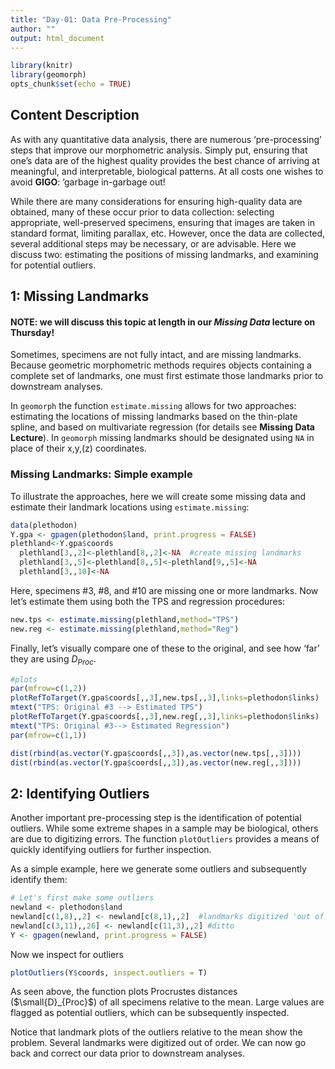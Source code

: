 ---
title: "Day-01: Data Pre-Processing"
author: ""
output: html_document
---

```{r setup, include=FALSE, echo = TRUE, tidy = TRUE}
library(knitr)
library(geomorph)
opts_chunk$set(echo = TRUE)
```

## **Content Description**

As with any quantitative data analysis, there are numerous 'pre-processing' steps that improve our morphometric analysis. Simply put, ensuring that one's data are of the highest quality provides the best chance of arriving at meaningful, and interpretable, biological patterns.  At all costs one wishes to avoid **GIGO**: 'garbage in-garbage out!

While there are many considerations for ensuring high-quality data are obtained, many of these occur prior to data collection: selecting appropriate, well-preserved specimens, ensuring that images are taken in standard format, limiting parallax, etc.  However, once the data are collected, several additional steps may be necessary, or are advisable. Here we discuss two: estimating the positions of missing landmarks, and examining for potential outliers. 

## **1: Missing Landmarks**

#### NOTE: we will discuss this topic at length in our *Missing Data* lecture on Thursday!

Sometimes, specimens are not fully intact, and are missing landmarks. Because geometric morphometric methods requires objects containing a complete set of landmarks, one must first estimate those landmarks prior to downstream analyses. 

In `geomorph` the function `estimate.missing` allows for two approaches: estimating the locations of missing landmarks based on the thin-plate spline, and based on multivariate regression (for details see **Missing Data Lecture**). In `geomorph` missing landmarks should be designated using `NA` in place of their x,y,(z) coordinates.

### Missing Landmarks: Simple example

To illustrate the approaches, here we will create some missing data and estimate their landmark locations using `estimate.missing`: 

```{r eval=TRUE,out.width="70%"}
data(plethodon)
Y.gpa <- gpagen(plethodon$land, print.progress = FALSE)
plethland<-Y.gpa$coords
  plethland[3,,2]<-plethland[8,,2]<-NA  #create missing landmarks
  plethland[3,,5]<-plethland[8,,5]<-plethland[9,,5]<-NA  
  plethland[3,,10]<-NA  
```

Here, specimens #3, #8, and #10 are missing one or more landmarks. Now let's estimate them using both the TPS and regression procedures:

```{r eval=TRUE,out.width="70%"}
new.tps <- estimate.missing(plethland,method="TPS")
new.reg <- estimate.missing(plethland,method="Reg")
```

Finally, let's visually compare one of these to the original, and see how 'far' they are using $D_{Proc}$. 

```{r eval=TRUE,out.width="90%"}
#plots
par(mfrow=c(1,2))
plotRefToTarget(Y.gpa$coords[,,3],new.tps[,,3],links=plethodon$links)
mtext("TPS: Original #3 --> Estimated TPS")
plotRefToTarget(Y.gpa$coords[,,3],new.reg[,,3],links=plethodon$links)
mtext("TPS: Original #3--> Estimated Regression")
par(mfrow=c(1,1)) 

dist(rbind(as.vector(Y.gpa$coords[,,3]),as.vector(new.tps[,,3])))
dist(rbind(as.vector(Y.gpa$coords[,,3]),as.vector(new.reg[,,3])))
```

## **2: Identifying Outliers**

Another important pre-processing step is the identification of potential outliers. While some extreme shapes in a sample may be biological, others are due to digitizing errors. The function `plotOutliers` provides a means of quickly identifying outliers for further inspection.

As a simple example, here we generate some outliers and subsequently identify them: 

```{r eval=TRUE}
# Let's first make some outliers
newland <- plethodon$land
newland[c(1,8),,2] <- newland[c(8,1),,2]  #landmarks digitized 'out of order'
newland[c(3,11),,26] <- newland[c(11,3),,2] #ditto
Y <- gpagen(newland, print.progress = FALSE) 
```

Now we inspect for outliers
```{r eval=TRUE}
plotOutliers(Y$coords, inspect.outliers = T)
``` 

As seen above, the function plots Procrustes distances ($\small{D}_{Proc}$) of all specimens relative to the mean. Large values are flagged as potential outliers, which can be subsequently inspected. 

Notice that landmark plots of the outliers relative to the mean show the problem. Several landmarks were digitized out of order. We can now go back and correct our data prior to downstream analyses. 
